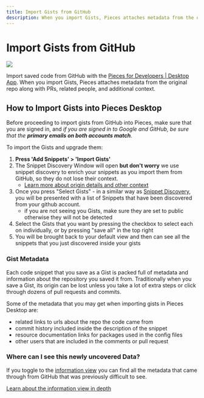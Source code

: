```yaml
---
title: Import Gists from GitHub
description: When you import Gists, Pieces attaches metadata from the original repo along with PRs, related people, and additional context.
---
```


<link rel="canonical" href="https://docs.pieces.app/product-highlights-and-benefits/import-gists-from-github" />

# Import Gists from GitHub

<Image zoom src="https://storage.googleapis.com/pieces_static_resources/pfd_wiki/IMPORT_GIST.gif" />

Import saved code from GitHub with the <a target="_blank" href="https://docs.pieces.app/overview">Pieces for Developers | Desktop App</a>. When you import Gists, Pieces attaches metadata from the original repo along with PRs, related people, and additional context.

## How to Import Gists into Pieces Desktop
Before proceeding to import gists from GitHub into Pieces, make sure that you are signed in, and
_if you are signed in to Google and GitHub, be sure that the **primary emails on both accounts match**._

To import the Gists and upgrade them:
1. **Press 'Add Snippets' > 'Import Gists'**
2. The Snippet Discovery Window will open **but don't worry** we use snippet discovery to enrich your snippets as you import them from GitHub, so they do not lose their context.
    -  [Learn more about origin details and other context](#)
3. Once you press "Select Gists" - in a similar way as [Snippet Discovery](#), you will be presented with a list of Snippets that have been discovered from your github account.
    - if you are not seeing you Gists, make sure they are set to public otherwise they will not be detected
4. Select the Gists that you want by pressing the checkbox to select each on individually, or by pressing "save all" in the top right
5. You will be brought back to your default view and then can see all the snippets that you just discovered inside your gists

### Gist Metadata
Each code snippet that you save as a Gist is packed full of metadata and information about the repository you saved it from. Traditionally when you save a Gist, its origin can be lost unless you take a lot of extra steps or click through dozens of pull requests and commits.

Some of the metadata that you may get when importing gists in Pieces Desktop are:
- related links to urls about the repo the code came from
- commit history included inside the description of the snippet
- resource documentation links for packages used in the config files
- other users that are included in the comments or pull request

### Where can I see this newly uncovered Data?
If you toggle to the [information view](#) you can find all the metadata that came through from GitHub that was previously difficult to see.

[Learn about the information view in depth](#)

